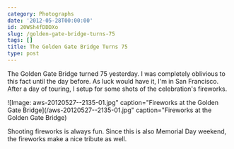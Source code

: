 ```yaml
---
category: Photographs
date: '2012-05-28T00:00:00'
id: 20WSh4fDDDXo
slug: /golden-gate-bridge-turns-75
tags: []
title: The Golden Gate Bridge Turns 75
type: post
---
```


The Golden Gate Bridge turned 75 yesterday. I was completely oblivious to this fact until the day before. As luck would have it, I'm in San Francisco. After a day of touring, I setup for some shots of the celebration's fireworks. 

![Image: aws-20120527--2135-01.jpg" caption="Fireworks at the Golden Gate Bridge](/aws-20120527--2135-01.jpg" caption="Fireworks at the Golden Gate Bridge)

Shooting fireworks is always fun. Since this is also Memorial Day weekend, the fireworks make a nice tribute as well.